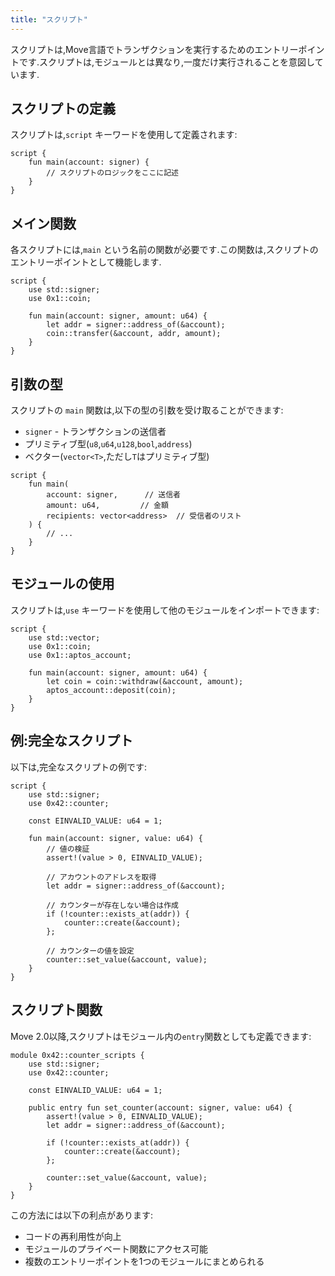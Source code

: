 ```yaml
---
title: "スクリプト"
---
```








スクリプトは,Move言語でトランザクションを実行するためのエントリーポイントです.スクリプトは,モジュールとは異なり,一度だけ実行されることを意図しています.

## スクリプトの定義

スクリプトは,`script` キーワードを使用して定義されます:

```move
script {
    fun main(account: signer) {
        // スクリプトのロジックをここに記述
    }
}
```

## メイン関数

各スクリプトには,`main` という名前の関数が必要です.この関数は,スクリプトのエントリーポイントとして機能します.

```move
script {
    use std::signer;
    use 0x1::coin;

    fun main(account: signer, amount: u64) {
        let addr = signer::address_of(&account);
        coin::transfer(&account, addr, amount);
    }
}
```

## 引数の型

スクリプトの `main` 関数は,以下の型の引数を受け取ることができます:

- `signer` - トランザクションの送信者
- プリミティブ型(`u8`,`u64`,`u128`,`bool`,`address`)
- ベクター(`vector<T>`,ただし`T`はプリミティブ型)

```move
script {
    fun main(
        account: signer,      // 送信者
        amount: u64,         // 金額
        recipients: vector<address>  // 受信者のリスト
    ) {
        // ...
    }
}
```

## モジュールの使用

スクリプトは,`use` キーワードを使用して他のモジュールをインポートできます:

```move
script {
    use std::vector;
    use 0x1::coin;
    use 0x1::aptos_account;

    fun main(account: signer, amount: u64) {
        let coin = coin::withdraw(&account, amount);
        aptos_account::deposit(coin);
    }
}
```

## 例:完全なスクリプト

以下は,完全なスクリプトの例です:

```move
script {
    use std::signer;
    use 0x42::counter;

    const EINVALID_VALUE: u64 = 1;

    fun main(account: signer, value: u64) {
        // 値の検証
        assert!(value > 0, EINVALID_VALUE);

        // アカウントのアドレスを取得
        let addr = signer::address_of(&account);

        // カウンターが存在しない場合は作成
        if (!counter::exists_at(addr)) {
            counter::create(&account);
        };

        // カウンターの値を設定
        counter::set_value(&account, value);
    }
}
```

## スクリプト関数

Move 2.0以降,スクリプトはモジュール内の`entry`関数としても定義できます:

```move
module 0x42::counter_scripts {
    use std::signer;
    use 0x42::counter;

    const EINVALID_VALUE: u64 = 1;

    public entry fun set_counter(account: signer, value: u64) {
        assert!(value > 0, EINVALID_VALUE);
        let addr = signer::address_of(&account);
        
        if (!counter::exists_at(addr)) {
            counter::create(&account);
        };
        
        counter::set_value(&account, value);
    }
}
```

この方法には以下の利点があります:

- コードの再利用性が向上
- モジュールのプライベート関数にアクセス可能
- 複数のエントリーポイントを1つのモジュールにまとめられる
